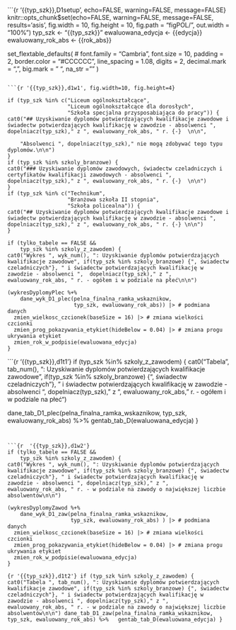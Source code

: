 <br>
<br>
<br>



```{r '{{typ_szk}},D1setup', echo=FALSE, warning=FALSE, message=FALSE}
knitr::opts_chunk$set(echo=FALSE, warning=FALSE, message=FALSE, results='asis', 
 fig.width = 10, fig.height = 10, fig.path = "figPOL/", 
 out.width = "100%")
typ_szk <-  "{{typ_szk}}"
ewaluowana_edycja <- {{edycja}}
ewaluowany_rok_abs <- {{rok_abs}}

set_flextable_defaults(
#  font.family = "Cambria",
  font.size = 10,
  padding = 2,
  border.color = "#CCCCCC",
  line_spacing = 1.08,
  digits = 2,
  decimal.mark = ",",
  big.mark = " ",
  na_str = "<na>"
)

```

```{r '{{typ_szk}},d1w1', fig.width=10, fig.height=4}

if (typ_szk %in% c("Liceum ogólnokształcące",
                   "Liceum ogólnokształcące dla dorosłych",
                   "Szkoła specjalna przysposabiająca do pracy")) {
cat0("## Uzyskiwanie dyplomów potwierdzających kwalifikacje zawodowe i świadectw potwierdzających kwalifikację w zawodzie - absolwenci ", dopelniacz(typ_szk)," z ", ewaluowany_rok_abs, " r. {-}  \n\n",
    
    "Absolwenci ", dopelniacz(typ_szk)," nie mogą zdobywać tego typu dyplomów.\n\n")
}
if (typ_szk %in% szkoly_branzowe) {
cat0("### Uzyskiwanie dyplomów zawodowych, świadectw czeladniczych i certyfikatów kwalifikacji zawodowych - absolwenci ", dopelniacz(typ_szk)," z ", ewaluowany_rok_abs, " r. {-}  \n\n")
}
if (typ_szk %in% c("Technikum",
                   "Branżowa szkoła II stopnia",
                   "Szkoła policealna")) {
cat0("## Uzyskiwanie dyplomów potwierdzających kwalifikacje zawodowe i świadectw potwierdzających kwalifikację w zawodzie - absolwenci ", dopelniacz(typ_szk)," z ", ewaluowany_rok_abs, " r. {-} \n\n")  
} 

if (tylko_tabele == FALSE &&
    typ_szk %in% szkoly_z_zawodem) {
cat0("Wykres ", wyk_num(), ": Uzyskiwanie dyplomów potwierdzających kwalifikacje zawodowe", if(typ_szk %in% szkoly_branzowe) {", świadectw czeladniczych"}, " i świadectw potwierdzających kwalifikację w zawodzie - absolwenci ",  dopelniacz(typ_szk)," z ", ewaluowany_rok_abs, " r. - ogółem i w podziale na płeć\n\n")
    
(wykresDyplomyPlec %+% 
    dane_wyk_D1_plec(pelna_finalna_ramka_wskaznikow, 
                     typ_szk, ewaluowany_rok_abs)) |> # podmiana danych
  zmien_wielkosc_czcionek(baseSize = 16) |> # zmiana wielkości czcionki
  zmien_prog_pokazywania_etykiet(hideBelow = 0.04) |> # zmiana progu ukrywania etykiet
  zmien_rok_w_podpisie(ewaluowana_edycja)
}
```

```{r '{{typ_szk}},d1t1'}
if (typ_szk %in% szkoly_z_zawodem) {
  cat0("Tabela ", tab_num(), ": Uzyskiwanie dyplomów potwierdzających kwalifikacje zawodowe", if(typ_szk %in% szkoly_branzowe) {", świadectw czeladniczych"}, " i świadectw potwierdzających kwalifikację w zawodzie - absolwenci ", dopelniacz(typ_szk)," z ", ewaluowany_rok_abs, " r. - ogółem i w podziale na płeć\n\n")
  
dane_tab_D1_plec(pelna_finalna_ramka_wskaznikow, 
                 typ_szk, ewaluowany_rok_abs) %>% 
  gentab_tab_D(ewaluowana_edycja)
}
```


```{r  '{{typ_szk}},d1w2'}
if (tylko_tabele == FALSE &&
    typ_szk %in% szkoly_z_zawodem) {
cat0("Wykres ", wyk_num(), ": Uzyskiwanie dyplomów potwierdzających kwalifikacje zawodowe", if(typ_szk %in% szkoly_branzowe) {", świadectw czeladniczych"}, " i świadectw potwierdzających kwalifikację w zawodzie - absolwenci ", dopelniacz(typ_szk)," z ", ewaluowany_rok_abs, " r. - w podziale na zawody o największej liczbie absolwentów\n\n")
    
(wykresDyplomyZawod %+%
    dane_wyk_D1_zaw(pelna_finalna_ramka_wskaznikow, 
                    typ_szk, ewaluowany_rok_abs) ) |> # podmiana danych
  zmien_wielkosc_czcionek(baseSize = 16) |> # zmiana wielkości czcionki
  zmien_prog_pokazywania_etykiet(hideBelow = 0.04) |> # zmiana progu ukrywania etykiet
  zmien_rok_w_podpisie(ewaluowana_edycja)
}
```

```{r '{{typ_szk}},d1t2'}
if (typ_szk %in% szkoly_z_zawodem) {
cat0("Tabela ", tab_num(), ": Uzyskiwanie dyplomów potwierdzających kwalifikacje zawodowe", if(typ_szk %in% szkoly_branzowe) {", świadectw czeladniczych"}, " i świadectw potwierdzających kwalifikację w zawodzie - absolwenci ", dopelniacz(typ_szk)," z ", ewaluowany_rok_abs, " r. - w podziale na zawody o największej liczbie absolwentów\n\n")
dane_tab_D1_zaw(pelna_finalna_ramka_wskaznikow, 
                typ_szk, ewaluowany_rok_abs) %>%
  gentab_tab_D(ewaluowana_edycja)
}
```

